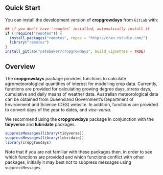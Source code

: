 ## Quick Start

You can install the development version of **cropgrowdays** from `GitLab` with:
```r
## if you don't have 'remotes' installed, automatically install it
if (!require("remotes")) {
  install.packages("remotes", repos = "http://cran.rstudio.com/")
  library("remotes")
}
install_gitlab("petebaker/cropgrowdays", build_vignettes = TRUE)
```

## Overview

The **cropgrowdays** package provides functions to calculate
agrometeorological quantities of interest for modelling crop
data. Currently, functions are provided for calculating growing degree
days, stress days, cumulative and daily means of weather
data. Australian meteorological data can be obtained from Queensland
Government's Department of Environment and Science (DES) website. In
addition, functions are provided to convert days of the year to dates,
and *vice-versa*.

We recommend using the **cropgrowdays** package in conjunction with
the **tidyverse** and **lubridate** packages.

```r
suppressMessages(library(tidyverse))
suppressMessages(library(lubridate))
library(cropgrowdays)
```
Note that if you are not familiar with these packages then, in order
to see which functions are provided and which functions conflict with
other packages, initially it may best not to suppress messages using
`suppressMessages`.

